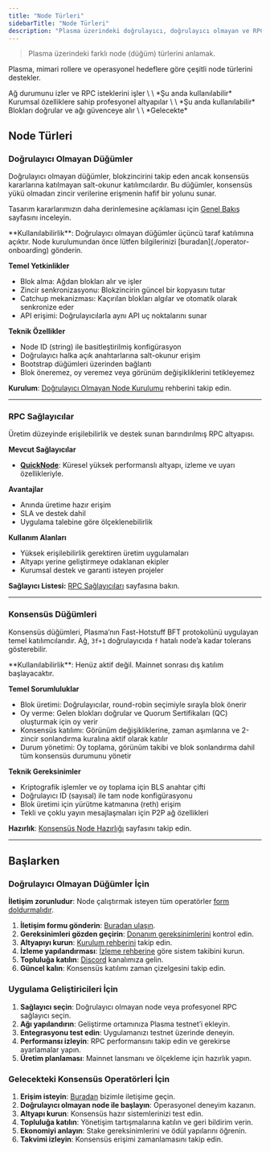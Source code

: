 ```yaml
---
title: "Node Türleri"
sidebarTitle: "Node Türleri"
description: "Plasma üzerindeki doğrulayıcı, doğrulayıcı olmayan ve RPC sağlayıcı node türlerinin açıklaması"
---
```



> Plasma üzerindeki farklı node (düğüm) türlerini anlamak.

Plasma, mimari rollere ve operasyonel hedeflere göre çeşitli node türlerini destekler.

<CardGroup cols={3}>
  <Card title="Doğrulayıcı Olmayan Düğümler" icon="eye" iconType="light" color="#307F61" href="#non-validator-nodes">
    Ağ durumunu izler ve RPC isteklerini işler \
    \
    *Şu anda kullanılabilir*
  </Card>

  <Card title="RPC Sağlayıcılar" icon="server" iconType="light" color="#307F61" href="#rpc-providers">
    Kurumsal özelliklere sahip profesyonel altyapılar \
    \
    *Şu anda kullanılabilir*
  </Card>

  <Card title="Konsensüs Düğümleri" icon="shield" iconType="light" color="#307F61" href="#consensus-nodes">
    Blokları doğrular ve ağı güvenceye alır \
    \
    *Gelecekte*
  </Card>
</CardGroup>

## Node Türleri

### Doğrulayıcı Olmayan Düğümler

Doğrulayıcı olmayan düğümler, blokzincirini takip eden ancak konsensüs kararlarına katılmayan salt-okunur katılımcılardır. Bu düğümler, konsensüs yükü olmadan zincir verilerine erişmenin hafif bir yolunu sunar.

Tasarım kararlarımızın daha derinlemesine açıklaması için [Genel Bakış](/docs/node-operators/setup-and-configuration/overview) sayfasını inceleyin.

<Note>
  **Kullanılabilirlik**: Doğrulayıcı olmayan düğümler üçüncü taraf katılımına açıktır. Node kurulumundan önce lütfen bilgilerinizi [buradan](./operator-onboarding) gönderin.
</Note>

**Temel Yetkinlikler**

* Blok alma: Ağdan blokları alır ve işler
* Zincir senkronizasyonu: Blokzincirin güncel bir kopyasını tutar
* Catchup mekanizması: Kaçırılan blokları algılar ve otomatik olarak senkronize eder
* API erişimi: Doğrulayıcılarla aynı API uç noktalarını sunar

**Teknik Özellikler**

* Node ID (string) ile basitleştirilmiş konfigürasyon
* Doğrulayıcı halka açık anahtarlarına salt-okunur erişim
* Bootstrap düğümleri üzerinden bağlantı
* Blok öneremez, oy veremez veya görünüm değişikliklerini tetikleyemez

**Kurulum**: [Doğrulayıcı Olmayan Node Kurulumu](./non-validator-node-setup) rehberini takip edin.

---

### RPC Sağlayıcılar

Üretim düzeyinde erişilebilirlik ve destek sunan barındırılmış RPC altyapısı.

**Mevcut Sağlayıcılar**

* [**QuickNode**](https://www.quicknode.com/): Küresel yüksek performanslı altyapı, izleme ve uyarı özellikleriyle.

**Avantajlar**

* Anında üretime hazır erişim
* SLA ve destek dahil
* Uygulama talebine göre ölçeklenebilirlik

**Kullanım Alanları**

* Yüksek erişilebilirlik gerektiren üretim uygulamaları
* Altyapı yerine geliştirmeye odaklanan ekipler
* Kurumsal destek ve garanti isteyen projeler

**Sağlayıcı Listesi:** [RPC Sağlayıcıları](../../plasma-chain/tools/rpc-providers) sayfasına bakın.

---

### Konsensüs Düğümleri

Konsensüs düğümleri, Plasma’nın Fast-Hotstuff BFT protokolünü uygulayan temel katılımcılarıdır. Ağ, `3f+1` doğrulayıcıda `f` hatalı node’a kadar tolerans gösterebilir.

<Note>
  **Kullanılabilirlik**: Henüz aktif değil. Mainnet sonrası dış katılım başlayacaktır.
</Note>

**Temel Sorumluluklar**

* Blok üretimi: Doğrulayıcılar, round-robin seçimiyle sırayla blok önerir
* Oy verme: Gelen blokları doğrular ve Quorum Sertifikaları (QC) oluşturmak için oy verir
* Konsensüs katılımı: Görünüm değişikliklerine, zaman aşımlarına ve 2-zincir sonlandırma kuralına aktif olarak katılır
* Durum yönetimi: Oy toplama, görünüm takibi ve blok sonlandırma dahil tüm konsensüs durumunu yönetir

**Teknik Gereksinimler**

* Kriptografik işlemler ve oy toplama için BLS anahtar çifti
* Doğrulayıcı ID (sayısal) ile tam node konfigürasyonu
* Blok üretimi için yürütme katmanına (reth) erişim
* Tekli ve çoklu yayın mesajlaşmaları için P2P ağ özellikleri

**Hazırlık**: [Konsensüs Node Hazırlığı](../consensus-preparation/Preparation) sayfasını takip edin.

---

## Başlarken

### Doğrulayıcı Olmayan Düğümler İçin

**İletişim zorunludur**: Node çalıştırmak isteyen tüm operatörler [form doldurmalıdır](./operator-onboarding).

1. **İletişim formu gönderin**: [Buradan ulaşın](./operator-onboarding).
2. **Gereksinimleri gözden geçirin**: [Donanım gereksinimlerini](./hardware-requirements) kontrol edin.
3. **Altyapıyı kurun**: [Kurulum rehberini](./non-validator-node-setup) takip edin.
4. **İzleme yapılandırması**: [İzleme rehberine](../maintenance/monitoring) göre sistem takibini kurun.
5. **Topluluğa katılın**: [Discord](https://discord.com/invite/plasmafdn) kanalımıza gelin.
6. **Güncel kalın**: Konsensüs katılımı zaman çizelgesini takip edin.

### Uygulama Geliştiricileri İçin

1. **Sağlayıcı seçin**: Doğrulayıcı olmayan node veya profesyonel RPC sağlayıcı seçin.
2. **Ağı yapılandırın**: Geliştirme ortamınıza Plasma testnet’i ekleyin.
3. **Entegrasyonu test edin**: Uygulamanızı testnet üzerinde deneyin.
4. **Performansı izleyin**: RPC performansını takip edin ve gerekirse ayarlamalar yapın.
5. **Üretim planlaması**: Mainnet lansmanı ve ölçekleme için hazırlık yapın.

### Gelecekteki Konsensüs Operatörleri İçin

1. **Erişim isteyin**: [Buradan](./operator-onboarding) bizimle iletişime geçin.
2. **Doğrulayıcı olmayan node ile başlayın**: Operasyonel deneyim kazanın.
3. **Altyapı kurun**: Konsensüs hazır sistemlerinizi test edin.
4. **Topluluğa katılın**: Yönetişim tartışmalarına katılın ve geri bildirim verin.
5. **Ekonomiyi anlayın**: Stake gereksinimlerini ve ödül yapılarını öğrenin.
6. **Takvimi izleyin**: Konsensüs erişimi zamanlamasını takip edin.
